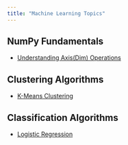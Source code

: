 ```yaml
---
title: "Machine Learning Topics"
---
```


## NumPy Fundamentals

- [Understanding Axis(Dim) Operations](axis.qmd)

## Clustering Algorithms

- [K-Means Clustering](kmeans.ipynb)

## Classification Algorithms

- [Logistic Regression](logistic_regression.qmd)
